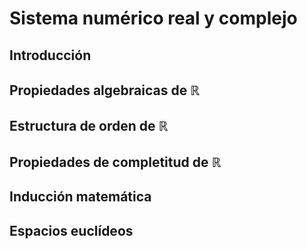 # Sistema numérico real y complejo

## Introducción

## Propiedades algebraicas de $\mathbb{R}$

## Estructura de orden de $\mathbb{R}$

## Propiedades de completitud de $\mathbb{R}$

## Inducción matemática

## Espacios euclídeos